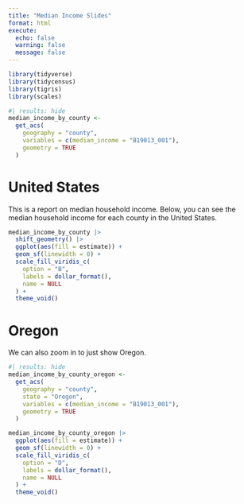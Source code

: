 ```yaml
---
title: "Median Income Slides"
format: html
execute: 
  echo: false
  warning: false
  message: false
---
```



```r
library(tidyverse)
library(tidycensus)
library(tigris)
library(scales)
```

```r
#| results: hide
median_income_by_county <-
  get_acs(
    geography = "county",
    variables = c(median_income = "B19013_001"),
    geometry = TRUE
  )
```

# United States

This is a report on median household income. Below, you can see the median household income for each county in the United States.

```r
median_income_by_county |>
  shift_geometry() |>
  ggplot(aes(fill = estimate)) +
  geom_sf(linewidth = 0) +
  scale_fill_viridis_c(
    option = "B",
    labels = dollar_format(),
    name = NULL
  ) +
  theme_void()
```

# Oregon

We can also zoom in to just show Oregon. 

```r
#| results: hide
median_income_by_county_oregon <- 
  get_acs(
    geography = "county",
    state = "Oregon",
    variables = c(median_income = "B19013_001"),
    geometry = TRUE
  )
```

```r
median_income_by_county_oregon |> 
  ggplot(aes(fill = estimate)) +
  geom_sf(linewidth = 0) +
  scale_fill_viridis_c(
    option = "D",
    labels = dollar_format(),
    name = NULL
  ) +
  theme_void()
```



